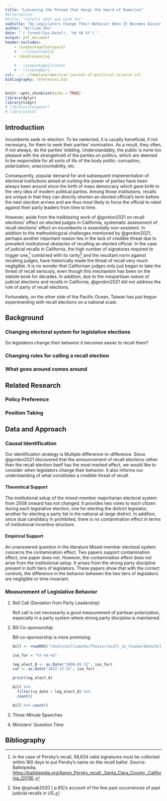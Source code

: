 ```yaml
---
title: "Loosening the Thread that Hangs the Sword of Damocles"
#Alternative:
#title: "Careful what you wish for"
subtitle: "Do Legislators Change Their Behavior When It Becomes Easier to Recall Them?"
author: "William Zhu"
date: "`r format(Sys.Date(), '%d %B %Y')`"
output: pdf_document
header-includes:
    - \usepackage{setspace}
    # - \linespread{2}
    - \doublespacing
    
    # - \usepackage{lineno}
    # - \linenumbers
csl: ../../template/american-journal-of-political-science.csl
bibliography: references.bib
---
```


```r
knitr::opts_chunk$set(echo = TRUE)
library(dplyr)
library(tidyr)
# library(stargazer)
# library(did)
```

## Introduction

Incumbents seek re-election. To be reelected, it is usually beneficial, if not necessary, for them to seek their parties' nomination. As a result, they often, if not always, do the parties' bidding. Understandably, the public is none too pleased with the stranglehold of the parties on politics, which are deemed to be responsible for all sorts of ills of the body politic: corruption, polarization, unaccountability, etc.

Consequently, popular demand for and subsequent implementation of electoral institutions aimed at curbing the power of parties have been always been around since the birth of mass democracy which gave birth to the very idea of modern political parties. Among those institutions, recalls are unique in that they can directly shorten an elected official's term before the next election arrives and are thus most likely to force the official to rebel against their party leaders from time to time.

However, aside from the trailblazing work of @gordon2021 on recall elections' effect on elected judges in California, systematic assessment of recall elections' effect on incumbents is essentially non-exsistent. In addition to the methodological challenges mentioned by @gordon2021, perhaps another important reason lies in the lack of credible threat due to prevalent institutional obstacles of recalling an elected official. In the case of judicial recalls in California, the high number of signatures required to trigger one,[^1] combined with its rarity[^2] and the resultant norm against recalling judges, have historically made the threat of recall very much negligible. It is no wonder that Californian judges only just began to take the threat of recall seriously, even though this mechanism has been on the statute book for decades. In addition, due to the nonpartisan nature of judicial elections and recalls in California, @gordon2021 did not address the role of party of recall elections.

[^1]: In the case of Persky's recall, 58,634 valid signatures must be collected within 160 days to put Persky's name on the recall ballot. Source: Ballotpedia, [https://ballotpedia.org/Aaron_Persky_recall,\_Santa_Clara_County,\_California\_(2018)](https://ballotpedia.org/Aaron_Persky_recall,_Santa_Clara_County,_California_(2018)).

[^2]: See @spivak2020 [ p.85]'s account of the few past occurrences of past judicial recalls in US.

Fortunately, on the other side of the Pacific Ocean, Taiwan has just begun experimenting with recall elections on a national scale.

## Background

### Changing electoral system for legislative elections

Do legislators change their behavior it becomes easier to recall them?

### Changing rules for calling a recall election

### What goes around comes around

## Related Research

### Policy Preference

### Position Taking

## Data and Approach

### Causal Identification

Our identification strategy is Multiple difference-in-difference. Since @gordon2021 discovered that the announcement of recall elections rather than the recall election itself has the most marked effect, we would like to consider when legislators change their behavior. It also informs our understanding of what constitutes a credible threat of recall.

#### Theoretical Support

The institutional setup of the mixed-member majoritarian electoral system from 2008 onward has not changed. It provides two votes to each citizen during each legislative election, one for electing the district legislator, another for electing a party list in the national at-large district. In addition, since dual candidacy in prohibited, there is no contamination effect in terms of institutional incentive structure.

#### Empirical Support

An unanswered question in the literature Mixed-member electoral system concerns the contamination effect. Two papers support contamination effect, one paper does not. However, the contamination effect does not arise from the institutional setup. It arises from the strong party discipline present in both tiers of legislators. These papers show that with the correct controls, the difference in the behavior between the two tiers of legislators are negligible or time-invariant.

### Measurement of Legislative Behavior

1.  Roll Call (Deviation from Party Leadership)

    Roll call is not necessarily a good measurement of partisan polarization, especially in a party system where strong party discipline is maintained.

2.  Bill Co-sponsorship

    Bill co-sponsorship is more promising.

    ```r
    bill <- readRDS("/Users/williamzhu/Thesis/recall_in_taiwan/data/bill_proposal.RData")

    iso_for = "%Y-%m-%d"

    leg_elect_8 <- as.Date("2008-01-12", iso_for)
    cur <- as.Date("2022-12-31", iso_for)

    print(leg_elect_8)

    bill %>% 
      filter(ce_date > leg_elect_8) %>% 
      count()

    bill %>% count()
    ```

3.  Three-Minute Speeches

4.  Ministers' Question Time

\newpage

## Bibliography

::: {#refs}
:::

<!-- \newpage -->

<!-- # Appendix -->

<!-- ## Data Collection -->

<!-- To begin with, we consider elections held between 2020 and now in countries which, at the time of the election, were graded as "liberal democracies" or "electoral democracies" by V-Dem. -->

<!-- ```{r vdemdata, echo=FALSE, results='asis'} -->

<!-- library(vdemdata) -->

<!-- vdem_2020_now <- filter(vdem, year > 2019) -->

<!-- identifier_list <- c("country_name", "country_id", "country_text_id") -->

<!-- vdem_high_level_indices_list <- c("v2x_polyarchy", "v2x_libdem", "v2x_partipdem", "v2x_delibdem", "v2x_egaldem") -->

<!-- vdem_regime_of_the_world <- c("v2x_regime", "v2x_regime_amb") -->

<!-- pt_est_dems <- filter(vdem_2020_now, v2x_regime > 1) -->

<!-- pt_est_dems_names <- distinct(select(pt_est_dems, country_name)) -->

<!-- vdem_2020_now_essential <- select(pt_est_dems, one_of(c("year",identifier_list, vdem_high_level_indices_list, vdem_regime_of_the_world)  ) ) -->

<!-- # ci_est_dems <- filter(vdem_2020_now, v2x_regime_amb > 3) -->

<!-- # ci_est_dems_names <- distinct(select(ci_est_dems, country_name)) -->

<!-- knitr::kable(pt_est_dems_names) -->

<!-- ``` -->
